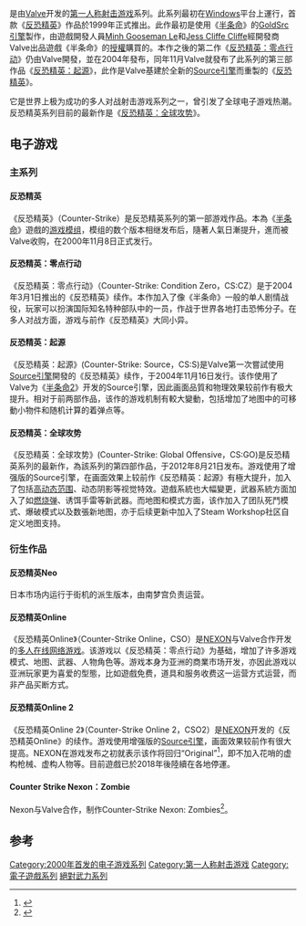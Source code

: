 {{noteTA
|G1=Games
|G2=Counter-Strike
|1=zh-hans:CSOL;zh-hant:CSO
|2=zh-cn:反恐精英Online2; zh-tw:絕對武力 Online 2; zh-hk:絕對武力 Online 2
|3=zh-cn:反恐精英; zh-tw:絕對武力; zh-hk:絕對武力
}}
{{Infobox VG series
| width                  =
| title                  = 反恐精英
| collapsible            = 
| state                  =
| show image             =
| image                  = File:Counter-Strike Logo.png
| caption                = 反恐精英系列标志
| platforms              = [[Windows|Windows]]、[[OS_X|OS X]]、[[Linux|Linux]]、[[PlayStation_3|PlayStation 3]]、[[Xbox|Xbox]]、[[Xbox_360|Xbox 360]]
| platform of origin     = Windows
| developer              = [[Valve|Valve]]（1999年－）<br />[[Hidden_Path_Entertainment|Hidden Path Entertainment]]（2004－2012）<br />[[Nexon|Nexon]]（2008）
| publisher              =  {{vgr|WW|Valve（[[Steam|Steam]]）|CN|[[奥美电子|奥美电子]]|JP|[[南梦宫|南梦宫]]}}
| distributor            =
| first release version  = 《[[反恐精英|反恐精英]]》
| first release date     = 2000年11月8日
| latest release version = 《[[反恐精英：全球攻势|反恐精英：全球攻势]]》
| latest release date    = 2012年8月21日
| genre                  = [[第一人称射击游戏|第一人称射击游戏]]
| spinoffs               =
| website                = http://www.counter-strike.net
}}
{{Vgsname|反恐精英|en=Counter-Strike|cn=反恐精英|tw=絕對武力|hk=tw|2=简称'''CS'''或'''C-S'''}}是由[[Valve|Valve]]开发的[[第一人称射击游戏|第一人称射击游戏]]系列。此系列最初在[[Windows|Windows]]平台上運行，首款《[[反恐精英|反恐精英]]》作品於1999年正式推出。此作最初是使用《[[半条命_(游戏)|半条命]]》的[[GoldSrc引擎|GoldSrc引擎]]製作，由遊戲開發人員[[Minh_Gooseman_Le|Minh Gooseman Le]]和[[Jess_Cliffe_Cliffe|Jess Cliffe Cliffe]]經開發商Valve出品遊戲《半条命》的[[授權|授權]]購買的。本作之後的第二作《[[反恐精英：零点行动|反恐精英：零点行动]]》仍由Valve開發，並在2004年發布，同年11月Valve就發布了此系列的第三部作品《[[反恐精英：起源|反恐精英：起源]]》，此作是Valve基建於全新的[[Source引擎|Source引擎]]而重製的《[[反恐精英|反恐精英]]》。

它是世界上极为成功的多人对战射击游戏系列之一，曾引发了全球电子游戏热潮。反恐精英系列目前的最新作是《[[反恐精英：全球攻势|反恐精英：全球攻势]]》。

== 电子游戏 ==
=== 主系列 ===
==== 反恐精英 ====
{{main|反恐精英}}
《反恐精英》（Counter-Strike）是反恐精英系列的第一部游戏作品。本為《[[半条命_(游戏)|半条命]]》遊戲的[[游戏模组|游戏模组]]，模组的数个版本相继发布后，隨著人氣日漸提升，進而被Valve收购，在2000年11月8日正式发行。

==== 反恐精英：零点行动 ====
{{main|反恐精英：零点行动}}
《反恐精英：零点行动》（Counter-Strike: Condition Zero，CS:CZ）是于2004年3月1日推出的《反恐精英》续作。本作加入了像《半条命》一般的单人剧情战役，玩家可以扮演国际知名特种部队中的一员，作战于世界各地打击恐怖分子。在多人对战方面，游戏与前作《反恐精英》大同小异。
==== 反恐精英：起源 ====
{{main|反恐精英：起源}}
《反恐精英：起源》(Counter-Strike: Source，CS:S)是Valve第一次嘗試使用[[Source引擎|Source引擎]]開發的《反恐精英》续作，于2004年11月16日发行。该作使用了Valve为《[[半条命2|半条命2]]》开发的Source引擎，因此画面品質和物理效果较前作有极大提升。相对于前两部作品，该作的游戏机制有較大變動，包括增加了地图中的可移動小物件和随机计算的着弹点等。

==== 反恐精英：全球攻势 ====
{{main|反恐精英：全球攻势}}
《反恐精英：全球攻势》(Counter-Strike: Global Offensive，CS:GO)是反恐精英系列的最新作，為該系列的第四部作品，于2012年8月21日发布。游戏使用了增强版的Source引擎，在画面效果上较前作《反恐精英：起源》有極大提升，加入了包括[[高动态范围|高动态范围]]、动态阴影等视觉特效。遊戲系統也大幅變更，武器系統方面加入了如[[燃烧弹|燃烧弹]]、诱饵手雷等新武器。而地图和模式方面，该作加入了团队死鬥模式、爆破模式以及数張新地图，亦于后续更新中加入了Steam Workshop社区自定义地图支持。

=== 衍生作品 ===
==== 反恐精英Neo ====
{{main|反恐精英Neo}}
日本市场内运行于街机的派生版本，由南梦宫负责运营。
==== 反恐精英Online ====
{{main|反恐精英Online}}
《反恐精英Online》（Counter-Strike Online，CSO）是[[NEXON|NEXON]]与Valve合作开发的[[多人在线网络游戏|多人在线网络游戏]]。该游戏以《反恐精英：零点行动》为基础，增加了许多游戏模式、地图、武器、人物角色等。游戏本身为亚洲的商業市场开发，亦因此游戏以亚洲玩家更为喜爱的型態，比如遊戲免费，道具和服务收费这一运营方式运营，而非产品买断方式。

==== 反恐精英Online 2 ====
{{main|反恐精英Online 2}}
《反恐精英Online 2》（Counter-Strike Online 2，CSO2）是[[NEXON|NEXON]]开发的《反恐精英Online》的续作。游戏使用增强版的[[Source引擎|Source引擎]]，画面效果较前作有很大提高。NEXON在游戏发布之初就表示该作将回归“Original”<ref>{{cite news| author =| title =巨猪来临！反恐精英OL2 增加养猪模式| date =2013年10月18日| publisher =| url =http://ol.abab.com/3403/3375813.html| work =| pages =| accessdate =| language =zh-hans| archive-date =2014年3月14日| archive-url =https://web.archive.org/web/20140314174954/http://ol.abab.com/3403/3375813.html| dead-url =yes}}</ref>，即不加入花哨的虚构枪械、虚构人物等。目前遊戲已於2018年後陸續在各地停運。

==== Counter Strike Nexon：Zombie ====
Nexon与Valve合作，制作Counter-Strike Nexon: Zombies<ref>{{Cite web |url=http://www.yxdown.com/news/201408/135850.html |title=Nexon打造丧尸主题《反恐精英》新游 免费登陆Steam |accessdate=2014-09-24 |archive-date=2015-06-20 |archive-url=https://web.archive.org/web/20150620134412/http://www.yxdown.com/news/201408/135850.html |dead-url=no }}</ref>。

== 参考 ==
{{reflist|30em}}

{{反恐精英职业比赛}}
{{半条命}}
{{维尔福公司}}

{{DEFAULTSORT:Counter Strike}}
[[Category:2000年首发的电子游戏系列|Category:2000年首发的电子游戏系列]]
[[Category:第一人称射击游戏|Category:第一人称射击游戏]]
[[Category:電子遊戲系列|Category:電子遊戲系列]]
[[Category:絕對武力系列|]]